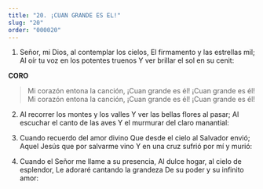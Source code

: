```yaml
---
title: "20. ¡CUAN GRANDE ES EL!"
slug: "20"
order: "000020"
---
```

1. Señor, mi Dios, al contemplar los cielos, El firmamento y las estrellas mil;
Al oír tu voz en los potentes truenos Y ver brillar el sol en su cenit:

**CORO**
>Mi corazón entona la canción,
¡Cuan grande es él! ¡Cuan grande es él! Mi corazón entona la canción,
¡Cuan grande es él! ¡Cuan grande es él!

2.	Al recorrer los montes y los valles Y ver las bellas flores al pasar;
Al escuchar el canto de las aves
Y el murmurar del claro manantial:
3.	Cuando recuerdo del amor divino Que desde el cielo al Salvador envió; Aquel Jesús que por salvarme vino
Y en una cruz sufrió por mí y murió:

4.	Cuando el Señor me llame a su presencia, Al dulce hogar, al cielo de esplendor,
Le adoraré cantando la grandeza De su poder y su infinito amor:

